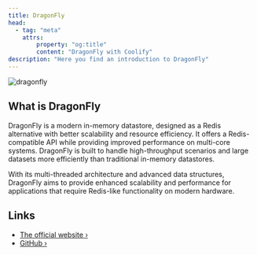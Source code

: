```yaml
---
title: DragonFly
head:
  - tag: "meta"
    attrs:
        property: "og:title"
        content: "DragonFly with Coolify"
description: "Here you find an introduction to DragonFly"
---
```



<Badge text="One-click setup." variant="note" size="large" />


![dragonfly](../../../../assets/images/database-logos/dragonfly-dark.svg)

## What is DragonFly

DragonFly is a modern in-memory datastore, designed as a Redis alternative with better scalability and resource efficiency. It offers a Redis-compatible API while providing improved performance on multi-core systems. DragonFly is built to handle high-throughput scenarios and large datasets more efficiently than traditional in-memory datastores.

With its multi-threaded architecture and advanced data structures, DragonFly aims to provide enhanced scalability and performance for applications that require Redis-like functionality on modern hardware.

## Links

- [The official website ›](https://dragonflydb.io/)
- [GitHub ›](https://github.com/dragonflydb/dragonfly)